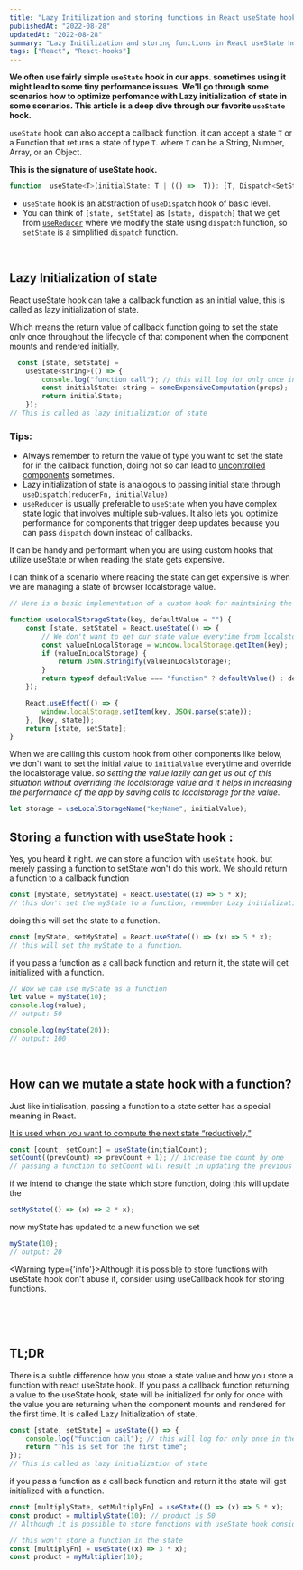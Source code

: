 ```yaml
---
title: "Lazy Initilization and storing functions in React useState hook"
publishedAt: "2022-08-28"
updatedAt: "2022-08-28"
summary: "Lazy Initilization and storing functions in React useState hook"
tags: ["React", "React-hooks"]
---
```



**We often use fairly simple `useState` hook in our apps. sometimes using it might lead to some tiny performance issues. We'll go through some scenarios how to optimize perfomance with Lazy initialization of state in some scenarios. This article is a deep dive through our favorite `useState` hook.**

`useState` hook can also accept a callback function. it can accept a state `T` or a Function that returns a state of type `T`. where `T` can be a String, Number, Array, or an Object.

**This is the signature of useState hook.**

```javascript
function  useState<T>(initialState: T | (() =>  T)): [T, Dispatch<SetStateAction<T>>];
```

- `useState` hook is an abstraction of `useDispatch` hook of basic level.
- You can think of `[state, setState]` as `[state, dispatch]` that we get from [`useReducer`](https://reactjs.org/docs/hooks-reference.html#usereducer) where we modify the state using `dispatch` function, so `setState` is a simplified `dispatch` function.


&nbsp;

## Lazy Initialization of state

React useState hook can take a callback function as an initial value, this is called as lazy initialization of state.

Which means the return value of callback function going to set the state only once throughout the lifecycle of that component when the component mounts and rendered initially.

```jsx
  const [state, setState] =
	useState<string>(() => {
		console.log("function call"); // this will log for only once in the lifecycle of the component
		const initialState: string = someExpensiveComputation(props);
		return initialState;
	});
// This is called as lazy initialization of state
```
### Tips:

- Always remember to return the value of type you want to set the state for in the callback function, doing not so can lead to [uncontrolled components](https://codesandbox.io/s/dazzling-jones-b6w4q5?file=/src/ControlledUncontrolled.jsx) sometimes.
- Lazy initialization of state is analogous to passing initial state through `useDispatch(reducerFn, initialValue)`
- `useReducer` is usually preferable to `useState` when you have complex state logic that involves multiple sub-values. It also lets you optimize performance for components that trigger deep updates because you can pass `dispatch` down instead of callbacks.

It can be handy and performant when you are using custom hooks that utilize useState or when reading the state gets expensive.

I can think of a scenario where reading the state can get expensive is when we are managing a state of browser localstorage value.

```javascript
// Here is a basic implementation of a custom hook for maintaining the state of localstorage value

function useLocalStorageState(key, defaultValue = "") {
	const [state, setState] = React.useState(() => {
		// We don't want to get our state value everytime from localstorage as it can take some time and lead to perfomance issues
		const valueInLocalStorage = window.localStorage.getItem(key);
		if (valueInLocalStorage) {
			return JSON.stringify(valueInLocalStorage);
		}
		return typeof defaultValue === "function" ? defaultValue() : defaultValue;
	});

	React.useEffect(() => {
		window.localStorage.setItem(key, JSON.parse(state));
	}, [key, state]);
	return [state, setState];
}
```

When we are calling this custom hook from other components like below, we don't want to set the initial value to `initialValue` everytime and override the localstorage value. _so setting the value lazily can get us out of this situation without overriding the localstorage value and it helps in increasing the performance of the app by saving calls to localstorage for the value._

```javascript
let storage = useLocalStorageName("keyName", initialValue);
```

## Storing a function with useState hook :

Yes, you heard it right. we can store a function with `useState` hook.
but merely passing a function to setState won't do this work. We should return a function to a callback function

```jsx
const [myState, setMyState] = React.useState((x) => 5 * x);
// this don't set the myState to a function, remember Lazy initialization. in fact it is illegal to pass arguments to callback function for useState.
```

doing this will set the state to a function.

```jsx
const [myState, setMyState] = React.useState(() => (x) => 5 * x);
// this will set the myState to a function.
```

if you pass a function as a call back function and return it, the state will get initialized with a function.

```jsx
// Now we can use myState as a function
let value = myState(10);
console.log(value);
// output: 50

console.log(myState(20));
// output: 100
```


&nbsp;

## How can we mutate a state hook with a function?

Just like initialisation, passing a function to a state setter has a special meaning in React.

[It is used when you want to compute the next state “reductively,”](https://reactjs.org/docs/hooks-reference.html#functional-updates)

```jsx
const [count, setCount] = useState(initialCount);
setCount((prevCount) => prevCount + 1); // increase the count by one
// passing a function to setCount will result in updating the previous state value with return value of the function with previous state value as an argument.
```

if we intend to change the state which store function, doing this will update the

```jsx
setMyState(() => (x) => 2 * x);
```

now myState has updated to a new function we set

```jsx
myState(10);
// output: 20
```



<Warning type={'info'}>Although it is possible to store functions with useState hook don't abuse it, consider using useCallback hook for storing functions.</Warning>


\
&nbsp;
\
&nbsp;

## TL;DR

There is a subtle difference how you store a state value and how you store a function with react useState hook. If you pass a callback function returning a value to the useState hook, state will be initialized for only for once with the value you are returning when the component mounts and rendered for the first time. It is called Lazy Initialization of state.

```jsx
const [state, setState] = useState(() => {
	console.log("function call"); // this will log for only once in the lifecycle of the component
	return "This is set for the first time";
});
// This is called as lazy initialization of state
```

if you pass a function as a call back function and return it the state will get initialized with a function.

```jsx
const [multiplyState, setMultiplyFn] = useState(() => (x) => 5 * x);
const product = multiplyState(10); // product is 50
// Although it is possible to store functions with useState hook consider using useCallback hook for this purpose
```

```jsx
// this won't store a function in the state
const [multiplyFn] = useState((x) => 3 * x);
const product = myMultiplier(10);
```
